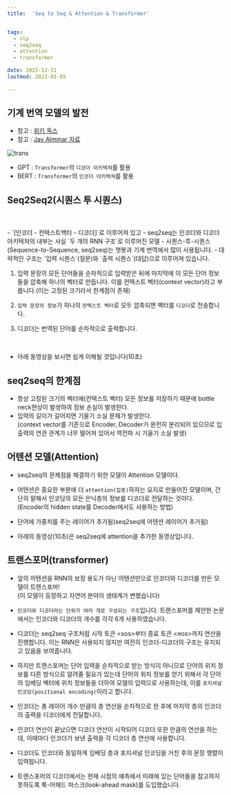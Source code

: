 ```yaml
---
title:  'Seq to Seq & Attention & Transformer'


tags:
  - nlp
  - seq2seq
  - attention
  - transformer

date: 2022-12-31
lastmod: 2023-01-05
 
---
```



## 기계 번역 모델의 발전

- 참고 : [위키 독스](https://wikidocs.net/31379)
- 참고 : [Jay Almmar 자료](http://jalammar.github.io/visualizing-neural-machine-translation-mechanics-of-seq2seq-models-with-attention/)

![trans](https://user-images.githubusercontent.com/111936229/210937926-adb9b2dc-c4a6-4dcc-b354-9639f51489df.png)

- GPT : `Transformer`의 `디코더 아키텍쳐`를 활용
- BERT : `Transformer`의 `인코더 아키텍쳐`를 활용

## Seq2Seq2(시퀀스 투 시퀀스)

<br/>
<br/>
- `[인코더 - 컨텍스트백터 - 디코더]`로 이루어져 있고
- seq2seq는 인코더와 디코더 아키텍처의 내부는 사실 `두 개의 RNN 구조`로 이루어진 모델
- 시퀀스-투-시퀀스(Sequence-to-Sequence, seq2seq)는 챗봇과 기계 번역에서 많이 사용됩니다.
- 대략적인 구조는 `입력 시퀀스`(질문)와 `출력 시퀀스`(대답)으로 이루어져 있습니다.


  1) 입력 문장의 모든 단어들을 순차적으로 입력받은 뒤에 마지막에 이 모든 단어 정보들을 압축해 하나의 벡터로 만듭니다. 
  이를 컨텍스트 벡터(context vector)라고 부릅니다.(이는 고정된 크기라서 한계점이 존재)
   
  2) `입력 문장의 정보`가 하나의 `컨텍스트 벡터`로 모두 압축되면 벡터를 `디코더`로 전송합니다. 

  3) 디코더는 번역된 단어를 순차적으로 출력합니다.

<br/>

- 아래 동영상을 보시면 쉽게 이해될 것입니다(10초)

<MdxVideo controls width="800" src="/assets/videos/seq2seq.mp4" type="video/mp4"/>



   

## seq2seq의 한계점

- 항상 고정된 크기의 벡터에(컨텍스트 벡터) 모든 정보를 저장하기 때문에 bottle neck현상이 발생하여 정보 손실이 발생한다.
- 입력의 길이가 길어지면 기울기 소실 문제가 발생한다.
<br/>(context vector를 기준으로 Encoder, Decoder가 완전히 분리되어 있으므로 입출력의 연관 관계가 너무 떨어져 있어서 역전파 시 기울기 소실 발생)

## 어텐션 모델(Attention)

- seq2seq의 문제점을 해결하기 위한 모델이 Attention 모델이다.
- 어텐션은 중요한 부분에 더 `attention(집중)`하자는 요지로 만들어진 모델이며, 간단히 말해서 인코딩의 모든 은닉층의 정보를 디코더로 전달하는 것이다.<br/>(Encoder의 hidden state를 Decoder에서도 사용하는 방법)
- 단어에 가중치를 주는 레이어가 추가됨(seq2seq에 어텐션 레이어가 추가됨)

- 아래의 동영상(10초)은 seq2seq에 attention을 추가한 동영상입니다.
  
<MdxVideo controls width="800" src="/assets/videos/attention.mp4" type="video/mp4"/>




## 트랜스포머(transformer)

- 앞의 어텐션을 RNN의 보정 용도가 아닌 어텐션만으로 인코더와 디코더를 만든 모델이 트렌스포머!  
(이 모델이 등장하고 자연어 분야의 생태계가 변했습니다)
- `인코더와 디코더라는 단위가 여러 개로 구성되는 구조`입니다. 트랜스포머를 제안한 논문에서는 인코더와 디코더의 개수를 각각 6개 사용하였습니다.
- 디코더는 seq2seq 구조처럼 시작 토큰 \<sos\>부터 종료 토큰 \<eos\>까지 연산을 진행합니다. 이는 RNN은 사용되지 않지만 여전히 인코더-디코더의 구조는 유지되고 있음을 보여줍니다.
- 하지만 트랜스포머는 단어 입력을 순차적으로 받는 방식이 아니므로 단어의 위치 정보를 다른 방식으로 알려줄 필요가 있는데 단어의 위치 정보를 얻기 위해서 각 단어의 임베딩 벡터에 위치 정보들을 더하여 모델의 입력으로 사용하는데, 이를 `포지셔널 인코딩(positional encoding)`이라고 합니다.

- 인코더는 총 레이어 개수 만큼의 층 연산을 순차적으로 한 후에 마지막 층의 인코더의 출력을 디코더에게 전달합니다. 
  
- 인코더 연산이 끝났으면 디코더 연산이 시작되어 디코더 또한 만큼의 연산을 하는데, 이때마다 인코더가 보낸 출력을 각 디코더 층 연산에 사용합니다.

- 디코더도 인코더와 동일하게 임베딩 층과 포지셔널 인코딩을 거친 후의 문장 행렬이 입력됩니다. 

- 트랜스포머의 디코더에서는 현재 시점의 예측에서 미래에 있는 단어들을 참고하지 못하도록 룩-어헤드 마스크(look-ahead mask)를 도입했습니다.

